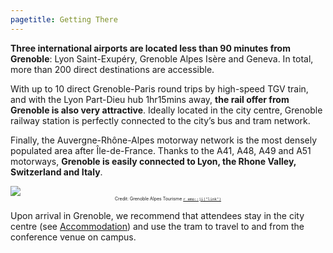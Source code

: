 ```yaml
---
pagetitle: Getting There
---
```


**Three international airports are located less than 90 minutes from Grenoble**: Lyon Saint-Exupéry, Grenoble Alpes Isère and Geneva. In total, more than 200 direct destinations are accessible.

With up to 10 direct Grenoble-Paris round trips by high-speed TGV train, and with the Lyon Part-Dieu hub 1hr15mins away, **the rail offer from Grenoble is also very attractive**. Ideally located in the city centre, Grenoble railway station is perfectly connected to the city's bus and tram network. 

Finally, the Auvergne-Rhône-Alpes motorway network is the most densely populated area after Île-de-France. Thanks to the A41, A48, A49 and A51 motorways, **Grenoble is easily connected to Lyon, the Rhone Valley, Switzerland and Italy**.  

![](../images/grenoble_access.png)
<center>
[Credit: Grenoble Alpes Tourisme [`r emo::ji("link")`](https://www.grenoble-tourisme.com)]{style="font-size: 50%"}
</center>

Upon arrival in Grenoble, we recommend that attendees stay in the city centre (see [Accommodation](accommodation.qmd)) and use the tram to travel to and from the conference venue on campus.